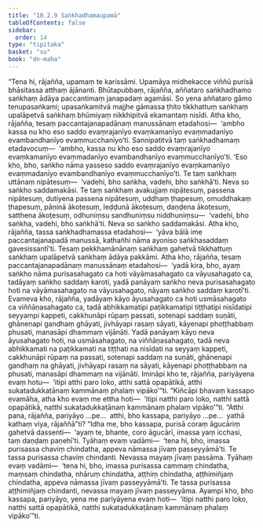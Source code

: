 ```yaml
---
title: "10.2.9 Saṅkhadhamaupamā"
tableOfContents: false
sidebar:
  order: 14
type: "tipitaka"
basket: "su"
book: "dn-maha"
---
```



<DynamicBreadcrumb />

<Division number="426" book="dn-maha">

<Paragraph number="1114" book="dn-maha">
“Tena hi, rājañña, upamaṃ te karissāmi. Upamāya midhekacce viññū purisā bhāsitassa atthaṃ ājānanti. Bhūtapubbaṃ, rājañña, aññataro saṅkhadhamo saṅkhaṃ ādāya paccantimaṃ janapadaṃ agamāsi. So yena aññataro gāmo tenupasaṅkami; upasaṅkamitvā majjhe gāmassa ṭhito tikkhattuṃ saṅkhaṃ upalāpetvā saṅkhaṃ bhūmiyaṃ nikkhipitvā ekamantaṃ nisīdi. Atha kho, rājañña, tesaṃ paccantajanapadānaṃ manussānaṃ etadahosi—  ‘ambho kassa nu kho eso saddo evaṃrajanīyo evaṃkamanīyo evaṃmadanīyo evambandhanīyo evaṃmucchanīyo’ti. Sannipatitvā taṃ saṅkhadhamaṃ etadavocuṃ—  ‘ambho, kassa nu kho eso saddo evaṃrajanīyo evaṃkamanīyo evaṃmadanīyo evambandhanīyo evaṃmucchanīyo’ti. ‘Eso kho, bho, saṅkho nāma yasseso saddo evaṃrajanīyo evaṃkamanīyo evaṃmadanīyo evambandhanīyo evaṃmucchanīyo’ti. Te taṃ saṅkhaṃ uttānaṃ nipātesuṃ—  ‘vadehi, bho saṅkha, vadehi, bho saṅkhā’ti. Neva so saṅkho saddamakāsi. Te taṃ saṅkhaṃ avakujjaṃ nipātesuṃ, passena nipātesuṃ, dutiyena passena nipātesuṃ, uddhaṃ ṭhapesuṃ, omuddhakaṃ ṭhapesuṃ, pāṇinā ākoṭesuṃ, leḍḍunā ākoṭesuṃ, daṇḍena ākoṭesuṃ, satthena ākoṭesuṃ, odhuniṃsu sandhuniṃsu niddhuniṃsu—  ‘vadehi, bho saṅkha, vadehi, bho saṅkhā’ti. Neva so saṅkho saddamakāsi.
</Paragraph>

<Paragraph number="1115" book="dn-maha">
Atha kho, rājañña, tassa saṅkhadhamassa etadahosi—  ‘yāva bālā ime paccantajanapadā manussā, kathañhi nāma ayoniso saṅkhasaddaṃ gavesissantī’ti. Tesaṃ pekkhamānānaṃ saṅkhaṃ gahetvā tikkhattuṃ saṅkhaṃ upalāpetvā saṅkhaṃ ādāya pakkāmi. Atha kho, rājañña, tesaṃ paccantajanapadānaṃ manussānaṃ etadahosi—  ‘yadā kira, bho, ayaṃ saṅkho nāma purisasahagato ca hoti vāyāmasahagato ca vāyusahagato ca, tadāyaṃ saṅkho saddaṃ karoti, yadā panāyaṃ saṅkho neva purisasahagato hoti na vāyāmasahagato na vāyusahagato, nāyaṃ saṅkho saddaṃ karotī’ti. Evameva kho, rājañña, yadāyaṃ kāyo āyusahagato ca hoti usmāsahagato ca viññāṇasahagato ca, tadā abhikkamatipi paṭikkamatipi tiṭṭhatipi nisīdatipi seyyampi kappeti, cakkhunāpi rūpaṃ passati, sotenapi saddaṃ suṇāti, ghānenapi gandhaṃ ghāyati, jivhāyapi rasaṃ sāyati, kāyenapi phoṭṭhabbaṃ phusati, manasāpi dhammaṃ vijānāti. Yadā panāyaṃ kāyo neva āyusahagato hoti, na usmāsahagato, na viññāṇasahagato, tadā neva abhikkamati na paṭikkamati na tiṭṭhati na nisīdati na seyyaṃ kappeti, cakkhunāpi rūpaṃ na passati, sotenapi saddaṃ na suṇāti, ghānenapi gandhaṃ na ghāyati, jivhāyapi rasaṃ na sāyati, kāyenapi phoṭṭhabbaṃ na phusati, manasāpi dhammaṃ na vijānāti. Imināpi kho te, rājañña, pariyāyena evaṃ hotu—  ‘itipi atthi paro loko, atthi sattā opapātikā, atthi sukatadukkaṭānaṃ kammānaṃ phalaṃ vipāko’”ti.
</Paragraph>

</Division>
<Division number="427" book="dn-maha">

<Paragraph number="1116" book="dn-maha">
“Kiñcāpi bhavaṃ kassapo evamāha, atha kho evaṃ me ettha hoti—  ‘itipi natthi paro loko, natthi sattā opapātikā, natthi sukatadukkaṭānaṃ kammānaṃ phalaṃ vipāko’”ti. “Atthi pana, rājañña, pariyāyo …pe…  atthi, bho kassapa, pariyāyo …pe…  yathā kathaṃ viya, rājaññā”ti? “Idha me, bho kassapa, purisā coraṃ āgucāriṃ gahetvā dassenti—  ‘ayaṃ te, bhante, coro āgucārī, imassa yaṃ icchasi, taṃ daṇḍaṃ paṇehī’ti. Tyāhaṃ evaṃ vadāmi—  ‘tena hi, bho, imassa purisassa chaviṃ chindatha, appeva nāmassa jīvaṃ passeyyāmā’ti. Te tassa purisassa chaviṃ chindanti. Nevassa mayaṃ jīvaṃ passāma. Tyāhaṃ evaṃ vadāmi—  ‘tena hi, bho, imassa purisassa cammaṃ chindatha, maṃsaṃ chindatha, nhāruṃ chindatha, aṭṭhiṃ chindatha, aṭṭhimiñjaṃ chindatha, appeva nāmassa jīvaṃ passeyyāmā’ti. Te tassa purisassa aṭṭhimiñjaṃ chindanti, nevassa mayaṃ jīvaṃ passeyyāma. Ayampi kho, bho kassapa, pariyāyo, yena me pariyāyena evaṃ hoti—  ‘itipi natthi paro loko, natthi sattā opapātikā, natthi sukatadukkaṭānaṃ kammānaṃ phalaṃ vipāko’”ti.
</Paragraph>
</Division>